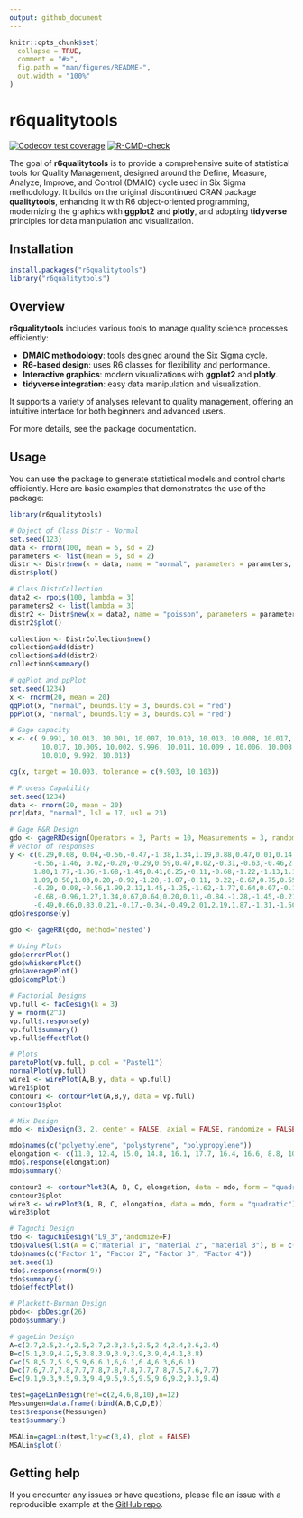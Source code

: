```yaml
---
output: github_document
---
```


```r
knitr::opts_chunk$set(
  collapse = TRUE,
  comment = "#>",
  fig.path = "man/figures/README-",
  out.width = "100%"
)
```

# r6qualitytools

<!-- badges: start -->

<!-- [![CRAN status](https://www.r-pkg.org/badges/version/r6qualitytools)](https://CRAN.R-project.org/package=r6qualitytools) -->
[![Codecov test coverage](https://codecov.io/gh/Fabianenc/r6qualitytools/branch/main/graph/badge.svg)](https://app.codecov.io/gh/Fabianenc/r6qualitytools?branch=main) [![R-CMD-check](https://github.com/Fabianenc/r6qualitytools/actions/workflows/R-CMD-check.yaml/badge.svg)](https://github.com/Fabianenc/r6qualitytools/actions/workflows/R-CMD-check.yaml)

<!-- badges: end -->

The goal of **r6qualitytools** is to provide a comprehensive suite of statistical tools for Quality Management, designed around the Define, Measure, Analyze, Improve, and Control (DMAIC) cycle used in Six Sigma methodology. It builds on the original discontinued CRAN package **qualitytools**, enhancing it with R6 object-oriented programming, modernizing the graphics with **ggplot2** and **plotly**, and adopting **tidyverse** principles for data manipulation and visualization.

## Installation

```r
install.packages("r6qualitytools")
library("r6qualitytools")
```

## Overview

**r6qualitytools** includes various tools to manage quality science processes efficiently:

-   **DMAIC methodology**: tools designed around the Six Sigma cycle.
-   **R6-based design**: uses R6 classes for flexibility and performance.
-   **Interactive graphics**: modern visualizations with **ggplot2** and **plotly**.
-   **tidyverse integration**: easy data manipulation and visualization.

It supports a variety of analyses relevant to quality management, offering an intuitive interface for both beginners and advanced users.

For more details, see the package documentation.

## Usage

You can use the package to generate statistical models and control charts efficiently. Here are basic examples that demonstrates the use of the package:

```r
library(r6qualitytools)

# Object of Class Distr - Normal
set.seed(123)
data <- rnorm(100, mean = 5, sd = 2)
parameters <- list(mean = 5, sd = 2)
distr <- Distr$new(x = data, name = "normal", parameters = parameters, sd = 2, n = 100, loglik = -120)
distr$plot()
```

```r
# Class DistrCollection
data2 <- rpois(100, lambda = 3)
parameters2 <- list(lambda = 3)
distr2 <- Distr$new(x = data2, name = "poisson", parameters = parameters2, sd = sqrt(3), n = 100, loglik = -150)
distr2$plot()

collection <- DistrCollection$new()
collection$add(distr)
collection$add(distr2)
collection$summary()
```

```r
# qqPlot and ppPlot
set.seed(1234)
x <- rnorm(20, mean = 20)
qqPlot(x, "normal", bounds.lty = 3, bounds.col = "red")
ppPlot(x, "normal", bounds.lty = 3, bounds.col = "red")
```

```r
# Gage capacity
x <- c( 9.991, 10.013, 10.001, 10.007, 10.010, 10.013, 10.008, 10.017, 10.005, 10.005, 10.002,
        10.017, 10.005, 10.002, 9.996, 10.011, 10.009 , 10.006, 10.008, 10.003, 10.002, 10.006, 
        10.010, 9.992, 10.013)

cg(x, target = 10.003, tolerance = c(9.903, 10.103))
```

```r
# Process Capability
set.seed(1234)
data <- rnorm(20, mean = 20)
pcr(data, "normal", lsl = 17, usl = 23)
```

```r
# Gage R&R Design
gdo <- gageRRDesign(Operators = 3, Parts = 10, Measurements = 3, randomize = FALSE, method='nested')
# vector of responses
y <- c(0.29,0.08, 0.04,-0.56,-0.47,-1.38,1.34,1.19,0.88,0.47,0.01,0.14,-0.80,
      -0.56,-1.46, 0.02,-0.20,-0.29,0.59,0.47,0.02,-0.31,-0.63,-0.46,2.26,
      1.80,1.77,-1.36,-1.68,-1.49,0.41,0.25,-0.11,-0.68,-1.22,-1.13,1.17,0.94,
      1.09,0.50,1.03,0.20,-0.92,-1.20,-1.07,-0.11, 0.22,-0.67,0.75,0.55,0.01,
      -0.20, 0.08,-0.56,1.99,2.12,1.45,-1.25,-1.62,-1.77,0.64,0.07,-0.15,-0.58,
      -0.68,-0.96,1.27,1.34,0.67,0.64,0.20,0.11,-0.84,-1.28,-1.45,-0.21,0.06,
      -0.49,0.66,0.83,0.21,-0.17,-0.34,-0.49,2.01,2.19,1.87,-1.31,-1.50,-2.16)
gdo$response(y)

gdo <- gageRR(gdo, method='nested')

# Using Plots
gdo$errorPlot()
gdo$whiskersPlot()
gdo$averagePlot()
gdo$compPlot()
```

```r
# Factorial Designs
vp.full <- facDesign(k = 3)
y = rnorm(2^3)
vp.full$.response(y)
vp.full$summary()
vp.full$effectPlot()

# Plots
paretoPlot(vp.full, p.col = "Pastel1")
normalPlot(vp.full)
wire1 <- wirePlot(A,B,y, data = vp.full)
wire1$plot
contour1 <- contourPlot(A,B,y, data = vp.full)
contour1$plot
```

```r
# Mix Design
mdo <- mixDesign(3, 2, center = FALSE, axial = FALSE, randomize = FALSE, replicates = c(1, 1, 2, 3))

mdo$names(c("polyethylene", "polystyrene", "polypropylene"))
elongation <- c(11.0, 12.4, 15.0, 14.8, 16.1, 17.7, 16.4, 16.6, 8.8, 10.0, 10.0, 9.7, 11.8, 16.8, 16.0)
mdo$.response(elongation)
mdo$summary()

contour3 <- contourPlot3(A, B, C, elongation, data = mdo, form = "quadratic")
contour3$plot
wire3 <- wirePlot3(A, B, C, elongation, data = mdo, form = "quadratic")
wire3$plot
```

```r
# Taguchi Design
tdo <- taguchiDesign("L9_3",randomize=F)
tdo$values(list(A = c("material 1", "material 2", "material 3"), B = c(29, 30, 35)))
tdo$names(c("Factor 1", "Factor 2", "Factor 3", "Factor 4"))
set.seed(1)
tdo$.response(rnorm(9))
tdo$summary()
tdo$effectPlot()
```

```r
# Plackett-Burman Design
pbdo<- pbDesign(26)
pbdo$summary()
```

```r
# gageLin Design
A=c(2.7,2.5,2.4,2.5,2.7,2.3,2.5,2.5,2.4,2.4,2.6,2.4)
B=c(5.1,3.9,4.2,5,3.8,3.9,3.9,3.9,3.9,4,4.1,3.8)
C=c(5.8,5.7,5.9,5.9,6,6.1,6,6.1,6.4,6.3,6,6.1)
D=c(7.6,7.7,7.8,7.7,7.8,7.8,7.8,7.7,7.8,7.5,7.6,7.7)
E=c(9.1,9.3,9.5,9.3,9.4,9.5,9.5,9.5,9.6,9.2,9.3,9.4)

test=gageLinDesign(ref=c(2,4,6,8,10),n=12)
Messungen=data.frame(rbind(A,B,C,D,E))
test$response(Messungen)
test$summary()

MSALin=gageLin(test,lty=c(3,4), plot = FALSE)
MSALin$plot()
```

## Getting help

If you encounter any issues or have questions, please file an issue with a reproducible example at the [GitHub repo](https://github.com/Fabianenc/r6qualitytools/issues).
